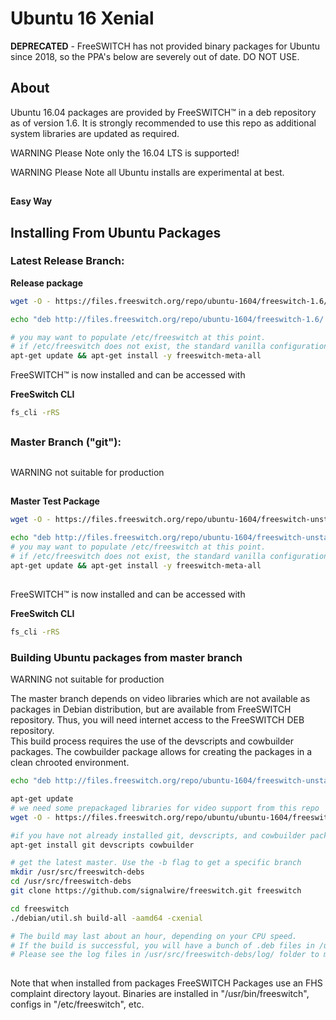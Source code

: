 
# Ubuntu 16 Xenial 

 

**DEPRECATED** \- FreeSWITCH has not provided binary packages for Ubuntu since 2018, so the PPA's below are severely out of date. DO NOT USE.

  
## About

Ubuntu 16.04 packages are provided by FreeSWITCH™ in a deb repository as of version 1.6\. It is strongly recommended to use this repo as additional system libraries are updated as required. 

WARNING Please Note only the 16.04 LTS is supported!

WARNING Please Note all Ubuntu installs are experimental at best.  

  

## 

  
## 

**Easy Way**

## Installing From Ubuntu Packages 

### Latest Release Branch:

**Release package**

```bash
wget -O - https://files.freeswitch.org/repo/ubuntu-1604/freeswitch-1.6/freeswitch_archive_g0.pub | apt-key add -

echo "deb http://files.freeswitch.org/repo/ubuntu-1604/freeswitch-1.6/ xenial main" > /etc/apt/sources.list.d/freeswitch.list

# you may want to populate /etc/freeswitch at this point.
# if /etc/freeswitch does not exist, the standard vanilla configuration is deployed
apt-get update && apt-get install -y freeswitch-meta-all

```

FreeSWITCH™ is now installed and can be accessed with

**FreeSwitch CLI**

```bash
fs_cli -rRS
```

## 

### Master Branch ("git"):

## 

WARNING not suitable for production

## 

**Master Test Package**

```bash
wget -O - https://files.freeswitch.org/repo/ubuntu-1604/freeswitch-unstable/freeswitch_archive_g0.pub | apt-key add -

echo "deb http://files.freeswitch.org/repo/ubuntu-1604/freeswitch-unstable/ xenial main" > /etc/apt/sources.list.d/freeswitch.list
# you may want to populate /etc/freeswitch at this point.
# if /etc/freeswitch does not exist, the standard vanilla configuration is deployed
apt-get update && apt-get install -y freeswitch-meta-all 

```

## 

FreeSWITCH™ is now installed and can be accessed with

**FreeSwitch CLI**

```bash
fs_cli -rRS
```

  
### Building Ubuntu packages from master branch

WARNING not suitable for production

The master branch depends on video libraries which are not available as packages in Debian distribution, but are available from FreeSWITCH repository. Thus, you will need internet access to the FreeSWITCH DEB repository.  
This build process requires the use of the devscripts and cowbuilder packages. The cowbuilder package allows for creating the packages in a clean chrooted environment.

```bash
echo "deb http://files.freeswitch.org/repo/ubuntu-1604/freeswitch-unstable/ xenial main" > /etc/apt/sources.list.d/freeswitch.list

apt-get update 
# we need some prepackaged libraries for video support from this repo
wget -O - https://files.freeswitch.org/repo/ubuntu/ubuntu-1604/freeswitch_archive_g0.pub | apt-key add -

#if you have not already installed git, devscripts, and cowbuilder packages please install those now
apt-get install git devscripts cowbuilder

# get the latest master. Use the -b flag to get a specific branch
mkdir /usr/src/freeswitch-debs
cd /usr/src/freeswitch-debs
git clone https://github.com/signalwire/freeswitch.git freeswitch

cd freeswitch
./debian/util.sh build-all -aamd64 -cxenial

# The build may last about an hour, depending on your CPU speed.
# If the build is successful, you will have a bunch of .deb files in /usr/src/freeswitch-debs
# Please see the log files in /usr/src/freeswitch-debs/log/ folder to monitor the build in progress or trouble shoot build issues once the util.sh script has been completed.
 
```

  
Note that when installed from packages FreeSWITCH Packages use an FHS complaint directory layout. Binaries are installed in "/usr/bin/freeswitch", configs in "/etc/freeswitch", etc.

  

